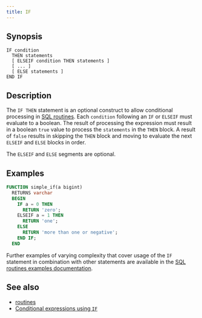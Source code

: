 ```yaml
---
title: IF
---
```


## Synopsis

```text
IF condition
  THEN statements
  [ ELSEIF condition THEN statements ]
  [ ... ]
  [ ELSE statements ]
END IF
```

## Description

The `IF THEN` statement is an optional construct to allow conditional processing
in [SQL routines](/sql/routines/introduction). Each `condition`  following an `IF`
or `ELSEIF` must evaluate to a boolean. The result of processing the expression
must result in a boolean `true` value to process the `statements` in the `THEN`
block. A result of `false` results in skipping the `THEN` block and moving to
evaluate the next `ELSEIF` and `ELSE` blocks in order.

The `ELSEIF` and `ELSE` segments are optional.

## Examples

```sql
FUNCTION simple_if(a bigint)
  RETURNS varchar
  BEGIN
    IF a = 0 THEN
      RETURN 'zero';
    ELSEIF a = 1 THEN
      RETURN 'one';
    ELSE
      RETURN 'more than one or negative';
    END IF;
  END
```

Further examples of varying complexity that cover usage of the `IF` statement in
combination with other statements are available in the [SQL routines examples
documentation](/sql/routines/examples).

## See also

* [routines](/sql/routines/introduction)
* [Conditional expressions using `IF`](/sql/functions/conditional)
